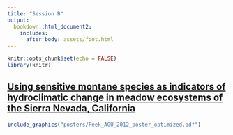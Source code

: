 ```yaml
---
title: "Session B"
output: 
  bookdown::html_document2:
    includes:
      after_body: assets/foot.html
---
```


```r
knitr::opts_chunk$set(echo = FALSE)
library(knitr)

```

## [Using sensitive montane species as indicators of hydroclimatic change in meadow ecosystems of the Sierra Nevada, California](posters/Peek_AGU_2012_poster_optimized.pdf)

```r

include_graphics("posters/Peek_AGU_2012_poster_optimized.pdf")

```



